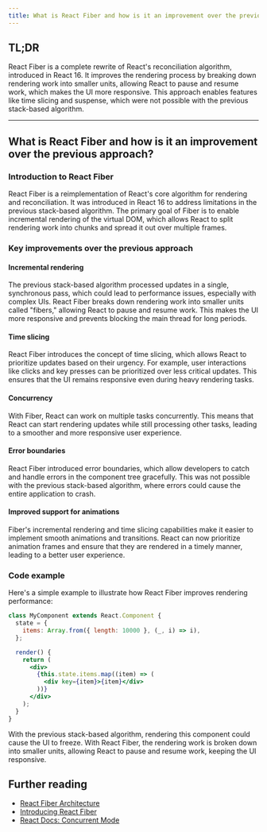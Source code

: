 ```yaml
---
title: What is React Fiber and how is it an improvement over the previous approach?
---
```


## TL;DR

React Fiber is a complete rewrite of React's reconciliation algorithm, introduced in React 16. It improves the rendering process by breaking down rendering work into smaller units, allowing React to pause and resume work, which makes the UI more responsive. This approach enables features like time slicing and suspense, which were not possible with the previous stack-based algorithm.

---

## What is React Fiber and how is it an improvement over the previous approach?

### Introduction to React Fiber

React Fiber is a reimplementation of React's core algorithm for rendering and reconciliation. It was introduced in React 16 to address limitations in the previous stack-based algorithm. The primary goal of Fiber is to enable incremental rendering of the virtual DOM, which allows React to split rendering work into chunks and spread it out over multiple frames.

### Key improvements over the previous approach

#### Incremental rendering

The previous stack-based algorithm processed updates in a single, synchronous pass, which could lead to performance issues, especially with complex UIs. React Fiber breaks down rendering work into smaller units called "fibers," allowing React to pause and resume work. This makes the UI more responsive and prevents blocking the main thread for long periods.

#### Time slicing

React Fiber introduces the concept of time slicing, which allows React to prioritize updates based on their urgency. For example, user interactions like clicks and key presses can be prioritized over less critical updates. This ensures that the UI remains responsive even during heavy rendering tasks.

#### Concurrency

With Fiber, React can work on multiple tasks concurrently. This means that React can start rendering updates while still processing other tasks, leading to a smoother and more responsive user experience.

#### Error boundaries

React Fiber introduced error boundaries, which allow developers to catch and handle errors in the component tree gracefully. This was not possible with the previous stack-based algorithm, where errors could cause the entire application to crash.

#### Improved support for animations

Fiber's incremental rendering and time slicing capabilities make it easier to implement smooth animations and transitions. React can now prioritize animation frames and ensure that they are rendered in a timely manner, leading to a better user experience.

### Code example

Here's a simple example to illustrate how React Fiber improves rendering performance:

```jsx
class MyComponent extends React.Component {
  state = {
    items: Array.from({ length: 10000 }, (_, i) => i),
  };

  render() {
    return (
      <div>
        {this.state.items.map((item) => (
          <div key={item}>{item}</div>
        ))}
      </div>
    );
  }
}
```

With the previous stack-based algorithm, rendering this component could cause the UI to freeze. With React Fiber, the rendering work is broken down into smaller units, allowing React to pause and resume work, keeping the UI responsive.

## Further reading

- [React Fiber Architecture](https://github.com/acdlite/react-fiber-architecture)
- [Introducing React Fiber](https://reactjs.org/blog/2017/09/26/react-v16.0.html)
- [React Docs: Concurrent Mode](https://reactjs.org/docs/concurrent-mode-intro.html)
